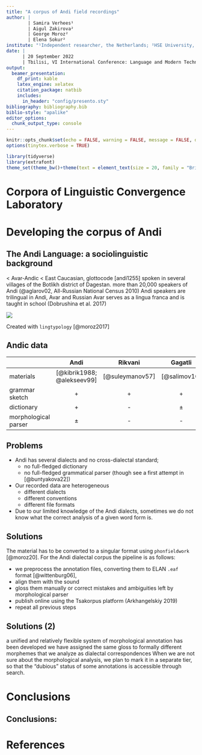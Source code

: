 ```yaml
---
title: "A corpus of Andi field recordings"
author: |
        | Samira Verhees¹ 
        | Aigul Zakirova²
        | George Moroz²
        | Elena Sokur²
institute: "¹Independent researcher, the Netherlands; ²HSE University, Russia"
date: |
      | 20 September 2022
      | Tbilisi, VI International Conference: Language and Modern Technologies
output: 
  beamer_presentation:
    df_print: kable
    latex_engine: xelatex
    citation_package: natbib
    includes:
      in_header: "config/presento.sty"
bibliography: bibliography.bib
biblio-style: "apalike"
editor_options: 
  chunk_output_type: console
---
```


```r
knitr::opts_chunk$set(echo = FALSE, warning = FALSE, message = FALSE, dev='cairo_pdf')
options(tinytex.verbose = TRUE)

library(tidyverse)
library(extrafont)
theme_set(theme_bw()+theme(text = element_text(size = 20, family = "Brill")))
```

# \color{colorwhite} Corpora of Linguistic Convergence Laboratory

# \color{colorwhite} Developing the corpus of Andi

## The Andi Language: a sociolinguistic background

< Avar-Andic < East Caucasian, glottocode [andi1255]
spoken in several villages of the Botlikh district of Dagestan. 
more than 20,000 speakers of Andi (@aglarov02, All-Russian National Census 2010)
Andi speakers are trilingual in Andi, Avar and Russian
Avar serves as a lingua franca and is taught in school (Dobrushina et al. 2017)


![](images/01_map.png)

Created with `lingtypology` [@moroz2017]

\setcounter{footnote}{0}

## Andic data

|                      |            Andi           |     Rikvani     |    Gagatli   |     Zilo     |
|----------------------|:-------------------------:|:---------------:|:------------:|:------------:|
| materials            | [@kibrik1988; @alekseev99] | [@suleymanov57] | [@salimov10] | [@kayefurth] |
| grammar sketch       |             +             |        +        |       +      |       +      |
| dictionary           |             +             |        -        |       ±      |       ±      |
| morphological parser |±\footnote[frame]{A pilot version of a morpholoical parser of Andi is presented in (Buntyakova 2022).}             |        -        |       -      |       -      |

\setcounter{footnote}{0}

## Problems

- Andi has several dialects and no cross-dialectal standard;
    - no full-fledged dictionary 
    - no full-fledged grammatical parser (though see a first attempt in [@buntyakova22])
- Our recorded data are heterogeneous 
    - different dialects
    - different conventions 
    - different file formats 
- Due to our limited knowledge of the Andi dialects, sometimes we do not know what the correct analysis of a given word form is.
 
## Solutions

The material has to be converted to a singular format using `phonfieldwork` [@moroz20]. For the Andi dialectal corpus the pipeline is as follows: 

- we preprocess the annotation files, converting them to ELAN `.eaf` format [@wittenburg06], 
- align them with the sound
- gloss them manually or correct mistakes and ambiguities left by morphological parser
- publish online using the Tsakorpus platform (Arkhangelskiy 2019)
- repeat all previous steps

## Solutions (2)
a unified and relatively flexible system of morphological annotation has been developed
we have assigned the same gloss to formally different morphemes that we analyze as dialectal correspondences
When we are not sure about the morphological analysis, we plan to mark it in a separate tier, so that the “dubious” status of some annotations is accessible through search.

# \color{colorwhite} Conclusions

## Conclusions:

# References {.allowframebreaks}
